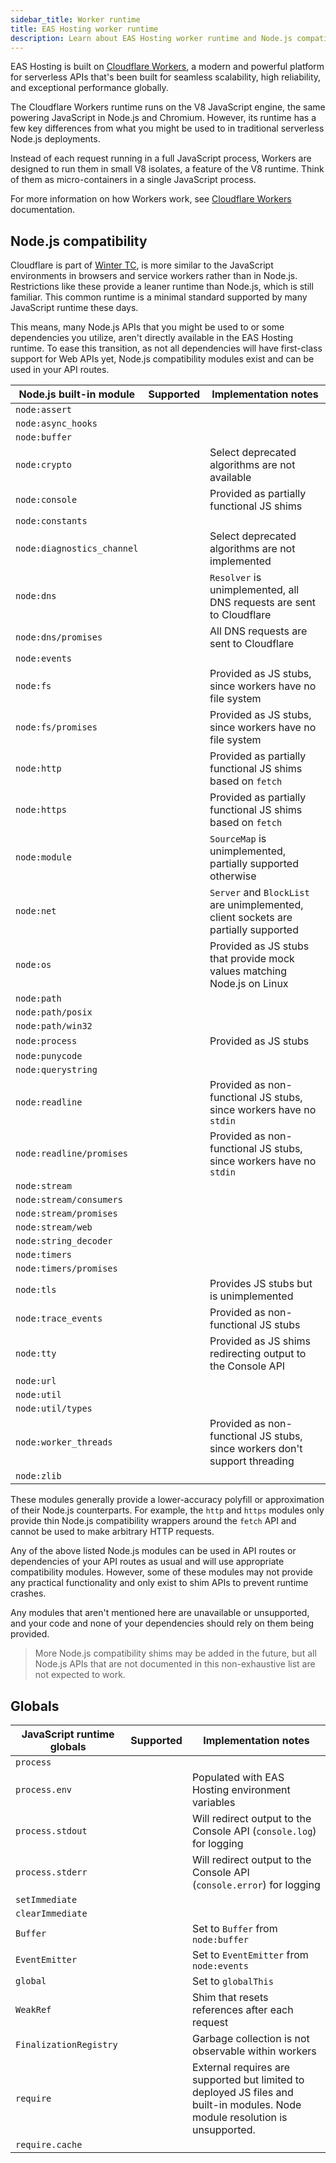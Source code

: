 ```yaml
---
sidebar_title: Worker runtime
title: EAS Hosting worker runtime
description: Learn about EAS Hosting worker runtime and Node.js compatibility.
---
```



EAS Hosting is built on [Cloudflare Workers](https://developers.cloudflare.com/workers/), a modern and powerful platform for serverless APIs that's been built for seamless scalability, high reliability, and exceptional performance globally.

The Cloudflare Workers runtime runs on the V8 JavaScript engine, the same powering JavaScript in Node.js and Chromium. However, its runtime has a few key differences from what you might be used to in traditional serverless Node.js deployments.

Instead of each request running in a full JavaScript process, Workers are designed to run them in small V8 isolates, a feature of the V8 runtime. Think of them as micro-containers in a single JavaScript process.

For more information on how Workers work, see [Cloudflare Workers](https://developers.cloudflare.com/workers/reference/how-workers-works/) documentation.

## Node.js compatibility

Cloudflare is part of [Winter TC](https://wintertc.org/), is more similar to the JavaScript environments in browsers and service workers rather than in Node.js. Restrictions like these provide a leaner runtime than Node.js, which is still familiar. This common runtime is a minimal standard supported by many JavaScript runtime these days.

This means, many Node.js APIs that you might be used to or some dependencies you utilize, aren't directly available in the EAS Hosting runtime. To ease this transition, as not all dependencies will have first-class support for Web APIs yet, Node.js compatibility modules exist and can be used in your API routes.

| Node.js built-in module    | Supported     | Implementation notes                                                               |
| -------------------------- | ------------- | ---------------------------------------------------------------------------------- |
| `node:assert`              | <YesIcon />   |                                                                                    |
| `node:async_hooks`         | <YesIcon />   |                                                                                    |
| `node:buffer`              | <YesIcon />   |                                                                                    |
| `node:crypto`              | <YesIcon />   | Select deprecated algorithms are not available                                     |
| `node:console`             | <AlertIcon /> | Provided as partially functional JS shims                                          |
| `node:constants`           | <YesIcon />   |                                                                                    |
| `node:diagnostics_channel` | <YesIcon />   | Select deprecated algorithms are not implemented                                   |
| `node:dns`                 | <YesIcon />   | `Resolver` is unimplemented, all DNS requests are sent to Cloudflare               |
| `node:dns/promises`        | <YesIcon />   | All DNS requests are sent to Cloudflare                                            |
| `node:events`              | <YesIcon />   |                                                                                    |
| `node:fs`                  | <NoIcon />    | Provided as JS stubs, since workers have no file system                            |
| `node:fs/promises`         | <NoIcon />    | Provided as JS stubs, since workers have no file system                            |
| `node:http`                | <AlertIcon /> | Provided as partially functional JS shims based on `fetch`                         |
| `node:https`               | <AlertIcon /> | Provided as partially functional JS shims based on `fetch`                         |
| `node:module`              | <AlertIcon /> | `SourceMap` is unimplemented, partially supported otherwise                        |
| `node:net`                 | <AlertIcon /> | `Server` and `BlockList` are unimplemented, client sockets are partially supported |
| `node:os`                  | <YesIcon />   | Provided as JS stubs that provide mock values matching Node.js on Linux            |
| `node:path`                | <YesIcon />   |                                                                                    |
| `node:path/posix`          | <YesIcon />   |                                                                                    |
| `node:path/win32`          | <YesIcon />   |                                                                                    |
| `node:process`             | <YesIcon />   | Provided as JS stubs                                                               |
| `node:punycode`            | <NoIcon />    |                                                                                    |
| `node:querystring`         | <YesIcon />   |                                                                                    |
| `node:readline`            | <NoIcon />    | Provided as non-functional JS stubs, since workers have no `stdin`                 |
| `node:readline/promises`   | <NoIcon />    | Provided as non-functional JS stubs, since workers have no `stdin`                 |
| `node:stream`              | <YesIcon />   |                                                                                    |
| `node:stream/consumers`    | <YesIcon />   |                                                                                    |
| `node:stream/promises`     | <YesIcon />   |                                                                                    |
| `node:stream/web`          | <YesIcon />   |                                                                                    |
| `node:string_decoder`      | <YesIcon />   |                                                                                    |
| `node:timers`              | <YesIcon />   |                                                                                    |
| `node:timers/promises`     | <YesIcon />   |                                                                                    |
| `node:tls`                 | <NoIcon />    | Provides JS stubs but is unimplemented                                             |
| `node:trace_events`        | <AlertIcon /> | Provided as non-functional JS stubs                                                |
| `node:tty`                 | <YesIcon />   | Provided as JS shims redirecting output to the Console API                         |
| `node:url`                 | <YesIcon />   |                                                                                    |
| `node:util`                | <YesIcon />   |                                                                                    |
| `node:util/types`          | <YesIcon />   |                                                                                    |
| `node:worker_threads`      | <NoIcon />    | Provided as non-functional JS stubs, since workers don't support threading         |
| `node:zlib`                | <YesIcon />   |                                                                                    |

These modules generally provide a lower-accuracy polyfill or approximation of their Node.js counterparts.
For example, the `http` and `https` modules only provide thin Node.js compatibility wrappers around the `fetch` API and cannot be used to make arbitrary HTTP requests.

Any of the above listed Node.js modules can be used in API routes or dependencies of your API routes as usual and will use appropriate compatibility modules. However, some of these modules may not provide any practical functionality and only exist to shim APIs to prevent runtime crashes.

Any modules that aren't mentioned here are unavailable or unsupported, and your code and none of your dependencies should rely on them being provided.

> More Node.js compatibility shims may be added in the future, but all Node.js APIs that are not documented in this non-exhaustive list are not expected to work.

## Globals

| JavaScript runtime globals | Supported     | Implementation notes                                                                                                          |
| -------------------------- | ------------- | ----------------------------------------------------------------------------------------------------------------------------- |
| `process`                  | <YesIcon />   |                                                                                                                               |
| `process.env`              | <YesIcon />   | Populated with EAS Hosting environment variables                                                                              |
| `process.stdout`           | <YesIcon />   | Will redirect output to the Console API (`console.log`) for logging                                                           |
| `process.stderr`           | <YesIcon />   | Will redirect output to the Console API (`console.error`) for logging                                                         |
| `setImmediate`             | <YesIcon />   |                                                                                                                               |
| `clearImmediate`           | <YesIcon />   |                                                                                                                               |
| `Buffer`                   | <YesIcon />   | Set to `Buffer` from `node:buffer`                                                                                            |
| `EventEmitter`             | <YesIcon />   | Set to `EventEmitter` from `node:events`                                                                                      |
| `global`                   | <YesIcon />   | Set to `globalThis`                                                                                                           |
| `WeakRef`                  | <YesIcon />   | Shim that resets references after each request                                                                                |
| `FinalizationRegistry`     | <NoIcon />    | Garbage collection is not observable within workers                                                                           |
| `require`                  | <AlertIcon /> | External requires are supported but limited to deployed JS files and built-in modules. Node module resolution is unsupported. |
| `require.cache`            | <NoIcon />    |                                                                                                                               |
